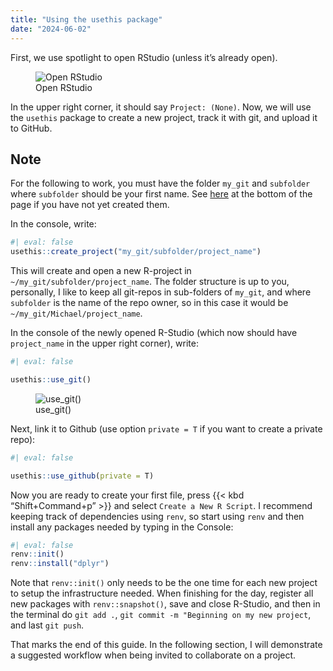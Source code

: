 ```yaml
---
title: "Using the usethis package"
date: "2024-06-02"
---
```


First, we use spotlight to open RStudio (unless it's already open). 

![Open RStudio](spotlight_rstudio.png)

In the upper right corner, it should say `Project: (None)`. 
Now, we will use the `usethis` package to create a new project, track it with git, and upload it to GitHub. 

::: {.callout-note}
## Note
For the following to work, you must have the folder `my_git` and `subfolder` where `subfolder` should be your first name. See [here](../setup/setup_3.qmd) at the bottom of the page if you have not yet created them. 
:::

In the console, write: 

```r
#| eval: false
usethis::create_project("my_git/subfolder/project_name")
```

This will create and open a new R-project in `~/my_git/subfolder/project_name`. The folder structure is up to you, personally, I like to keep all git-repos in sub-folders of `my_git`, and where `subfolder` is the name of the repo owner, so in this case it would be `~/my_git/Michael/project_name`. 

In the console of the newly opened R-Studio (which now should have `project_name` in the upper right corner), write:
```r
#| eval: false

usethis::use_git()
```

![use_git()](use_git.png)

Next, link it to Github (use option `private = T` if you want to create a private repo):

```r
#| eval: false

usethis::use_github(private = T)
```


Now you are ready to create your first file, press {{< kbd "Shift+Command+p" >}} and select `Create a New R Script`.
I recommend keeping track of dependencies using `renv`, so start using `renv` and then install any packages needed by typing in the Console: 

```r
#| eval: false
renv::init()
renv::install("dplyr")
```
Note that `renv::init()` only needs to be the one time for each new project to setup the infrastructure needed.
When finishing for the day, register all new packages with `renv::snapshot()`, save and close R-Studio, and then in the terminal do `git add .`, `git commit -m "Beginning on my new project`, and last `git push`. 

That marks the end of this guide. In the following section, I will demonstrate a suggested workflow when being invited to collaborate on a project. 


